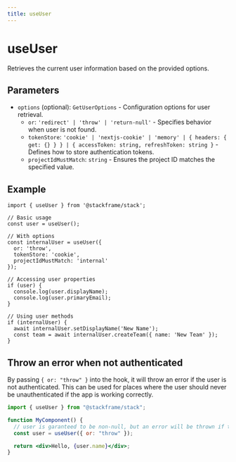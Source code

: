 ```yaml
---
title: useUser
---
```


# useUser

Retrieves the current user information based on the provided options.

## Parameters

- `options` (optional): `GetUserOptions` - Configuration options for user retrieval.
  - `or`: `'redirect' | 'throw' | 'return-null'` - Specifies behavior when user is not found.
  - `tokenStore`: `'cookie' | 'nextjs-cookie' | 'memory' | { headers: { get: {} } } | { accessToken: string, refreshToken: string }` - Defines how to store authentication tokens.
  - `projectIdMustMatch`: `string` - Ensures the project ID matches the specified value.

## Example

```tsx
import { useUser } from '@stackframe/stack';

// Basic usage
const user = useUser();

// With options
const internalUser = useUser({
  or: 'throw',
  tokenStore: 'cookie',
  projectIdMustMatch: 'internal'
});

// Accessing user properties
if (user) {
  console.log(user.displayName);
  console.log(user.primaryEmail);
}

// Using user methods
if (internalUser) {
  await internalUser.setDisplayName('New Name');
  const team = await internalUser.createTeam({ name: 'New Team' });
}
``````

## Throw an error when not authenticated

By passing `{ or: "throw" }` into the hook, it will throw an error if the user is not authenticated. This can be used for places where the user should never be unauthenticated if the app is working correctly.
```jsx
import { useUser } from "@stackframe/stack";

function MyComponent() {
  // user is garanteed to be non-null, but an error will be thrown if the user is not authenticated
  const user = useUser({ or: "throw" }); 

  return <div>Hello, {user.name}</div>;
}
